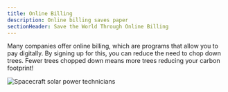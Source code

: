```yaml
---
title: Online Billing
description: Online billing saves paper
sectionHeader: Save the World Through Online Billing
---
```


Many companies offer online billing, which are programs that allow you to pay digitally.
By signing up for this, you can reduce the need to chop down trees.
Fewer trees chopped down means more trees reducing your carbon footprint!

<img src="/images/online_billing.avif" alt="Spacecraft solar power technicians"/>
